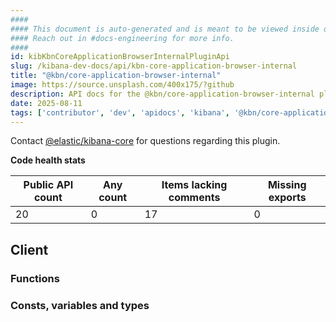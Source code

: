 ```yaml
---
####
#### This document is auto-generated and is meant to be viewed inside our experimental, new docs system.
#### Reach out in #docs-engineering for more info.
####
id: kibKbnCoreApplicationBrowserInternalPluginApi
slug: /kibana-dev-docs/api/kbn-core-application-browser-internal
title: "@kbn/core-application-browser-internal"
image: https://source.unsplash.com/400x175/?github
description: API docs for the @kbn/core-application-browser-internal plugin
date: 2025-08-11
tags: ['contributor', 'dev', 'apidocs', 'kibana', '@kbn/core-application-browser-internal']
---
```




Contact [@elastic/kibana-core](https://github.com/orgs/elastic/teams/kibana-core) for questions regarding this plugin.

**Code health stats**

| Public API count  | Any count | Items lacking comments | Missing exports |
|-------------------|-----------|------------------------|-----------------|
| 20 | 0 | 17 | 0 |

## Client

### Functions
<DocDefinitionList data={kbnCoreApplicationBrowserInternalObj.client.functions}/>

### Consts, variables and types
<DocDefinitionList data={kbnCoreApplicationBrowserInternalObj.client.misc}/>

